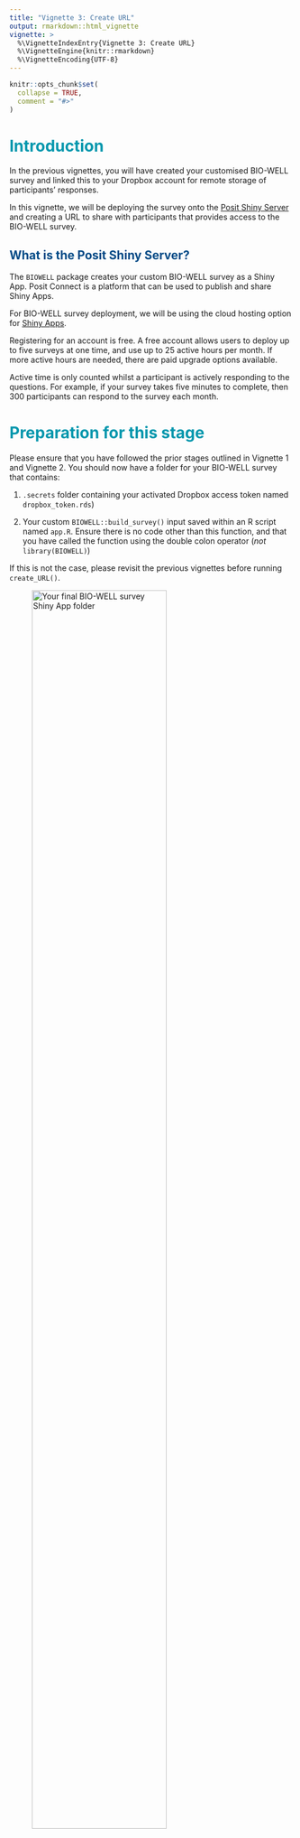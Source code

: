 ```yaml
---
title: "Vignette 3: Create URL"
output: rmarkdown::html_vignette
vignette: >
  %\VignetteIndexEntry{Vignette 3: Create URL}
  %\VignetteEngine{knitr::rmarkdown}
  %\VignetteEncoding{UTF-8}
---
```


```r
knitr::opts_chunk$set(
  collapse = TRUE,
  comment = "#>"
)
```

# <span style="color:#0097AD;">Introduction</span>

In the previous vignettes, you will have created your customised BIO-WELL survey
and linked this to your Dropbox account for remote storage of participants'
responses.

In this vignette, we will be deploying the survey onto the [Posit Shiny Server](https://posit.co/products/open-source/shinyserver/) and creating a URL
to share with participants that provides access to the BIO-WELL survey.

## <span style="color:#004A86;">What is the Posit Shiny Server?</span>

The `BIOWELL` package creates your custom BIO-WELL survey as a Shiny App. Posit
Connect is a platform that can be used to publish and share Shiny Apps.

For BIO-WELL survey deployment, we will be using the cloud hosting option for [Shiny Apps](https://www.shinyapps.io/?_gl=1*1gtg1gf*_ga*MTkxOTUyMTUuMTY3NjM1NDY2OA..*_ga_2C0WZ1JHG0*MTY4NDY4NDc0NC4xNS4wLjE2ODQ2ODQ3NDQuMC4wLjA.).

Registering for an account is free. A free account allows users to deploy up to
five surveys at one time, and use up to 25 active hours per month. If more active
hours are needed, there are paid upgrade options available.

Active time is only counted whilst a participant is actively responding to the
questions. For example, if your survey takes five minutes to complete, then 300
participants can respond to the survey each month.

# <span style="color:#0097AD;">Preparation for this stage</span>

Please ensure that you have followed the prior stages outlined in Vignette 1 and Vignette 2. You should now have a folder for your BIO-WELL survey that contains:

1) `.secrets` folder containing your activated Dropbox access token named `dropbox_token.rds`)

2) Your custom `BIOWELL::build_survey()` input saved within an R script named `app.R`. Ensure there is no code other than this function, and that you have called the function using the double colon operator (*not* `library(BIOWELL)`)

If this is not the case, please revisit the previous vignettes before running `create_URL()`. 

![Your final BIO-WELL survey Shiny App folder ](https://raw.githubusercontent.com/r-a-dobson/BIO-WELL/main/man/V3/V3_0.png){width=75%}

# <span style="color:#0097AD;">Step 1: Shiny Server account</span>

The first step is to register for a Shiny Server account via their [website](https://www.shinyapps.io/?_gl=1*1gtg1gf*_ga*MTkxOTUyMTUuMTY3NjM1NDY2OA..*_ga_2C0WZ1JHG0*MTY4NDY4NDc0NC4xNS4wLjE2ODQ2ODQ3NDQuMC4wLjA.). 

![Creating Shiny Server account](https://raw.githubusercontent.com/r-a-dobson/BIO-WELL/main/man/V3/V3_1.png){width=75%}

# <span style="color:#0097AD;">Step 2: Connect your account to R</span>

Shiny Server interacts with R through the package `rsconnect`. Install
`rsconnect` and load the package library.

```r
# install.packages("rsconnect")
library(rsconnect)
library(BIOWELL)
```

On the website, click on your profile photo in the top right, and choose `Tokens` from the drop-down list. Then click to show your account's token and secret code. Do not share your account's secret with anyone else. 

![Finding Shiny Server token](https://raw.githubusercontent.com/r-a-dobson/BIO-WELL/main/man/V3/V3_2.png){width=75%}

This will provide code for you to run in R to connect your Shiny Server account. 

```r
rsconnect::setAccountInfo(name = 'biowell-app-testing', # Your Shiny Server account username
                          token = 'string of letters and numbers', # Input your Shiny Server token number here
                          secret = 'string of letters and numbers') # Input your Shiny Server token secret here
```
![Revealing Shiny Server secret](https://raw.githubusercontent.com/r-a-dobson/BIO-WELL/main/man/V3/V3_3.png){width=75%}

# <span style="color:#0097AD;">Step 3: Create survey URL</span>

Now, use the `BIOWELL` package function `create_URL()` to deploy the app and
retrieve a URL for sharing the survey with participants.

```r
path_to_folder <- tempdir() # Replace with path to a local folder. 

appName <- "my_app_name" # Replace with name for your app. 

dir.create(paste0(path_to_folder,"/",appName)) 

create_URL(
  BW_app_path = paste0(path_to_folder,"/",appName),
  BW_app_name = "my_app_name",
  Shiny_Server_user = 'biowell-app-testing'
)
```

Be patient as this function will take a couple of minutes to deploy your survey
on the Shiny Servers. Once completed, your browser window will open on your
survey's URL, and the URL will be printed in R.

The link is now live and can be shared with participants!

**<span style="color:#004A86;">Note: You can monitor your survey on the Posit Shiny Server dashboard.</span>**

